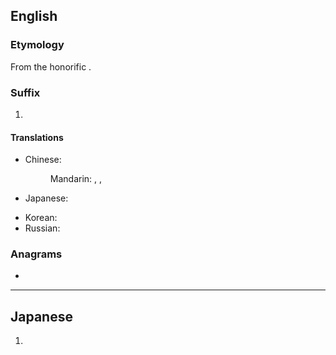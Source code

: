 ==English==

===Etymology===
From the {{etyl|ja|en}} honorific {{m|ja|ちゃん}}.

===Suffix===
{{en-suffix}}

# {{lb|en|anime and manga fandom}} {{non-gloss definition|Appended to a person's name or nickname to indicate familiarity or cuteness.}}

====Translations====
{{trans-top|nominal affix indicating familiarity}}
* Chinese:
*: Mandarin: {{t+|cmn|小|tr=xiǎo-|sc=Hani}}, {{t+|cmn|醬|sc=Hani}}, {{t+|cmn|酱|tr=-jiàng|sc=Hani}}
* Japanese: {{t+|ja|ちゃん|tr=-chan}}
{{trans-mid}}
* Korean: {{t+|ko|짱}}
* Russian: {{t|ru|-тян}}
{{trans-bottom}}

===Anagrams===
* {{anagrams|en|Cahn}}

----

==Japanese==
{{ja-romaji}}

# {{ja-romanization of|ちゃん}}